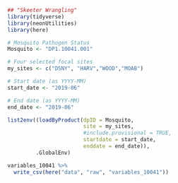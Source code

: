 ```r
## "Skeeter Wrangling"
library(tidyverse)
library(neonUtilities)
library(here)
```

```r
# Mosquito Pathogen Status
Mosquito <- "DP1.10041.001"

# Four selected focal sites
my_sites <- c("DSNY", "HARV","WOOD","MOAB")

# Start date (as YYYY-MM)
start_date <- "2019-06"

# End date (as YYYY-MM)
end_date <- "2019-06"
```

```r
list2env((loadByProduct(dpID = Mosquito, 
                        site = my_sites, 
                        #include.provisional = TRUE,
                        startdate = start_date,
                        enddate = end_date)),
         .GlobalEnv)
```

```r
variables_10041 %>% 
  write_csv(here("data", "raw", "variables_10041"))

```


      



